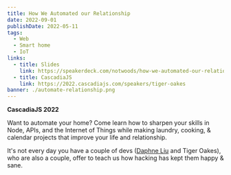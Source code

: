 ```yaml
---
title: How We Automated our Relationship
date: 2022-09-01
publishDate: 2022-05-11
tags:
  - Web
  - Smart home
  - IoT
links:
  - title: Slides
    link: https://speakerdeck.com/notwoods/how-we-automated-our-relationship
  - title: CascadiaJS
    link: https://2022.cascadiajs.com/speakers/tiger-oakes
banner: ./automate-relationship.png
---
```



**CascadiaJS 2022**

Want to automate your home? Come learn how to sharpen your skills in Node, APIs, and the Internet of Things while making laundry, cooking, & calendar projects that improve your life and relationship.

It's not every day you have a couple of devs ([Daphne Liu](https://daphneliu.com) and Tiger Oakes), who are also a couple, offer to teach us how hacking has kept them happy & sane.

<YouTube id="Zxe7bDZweoI" />
